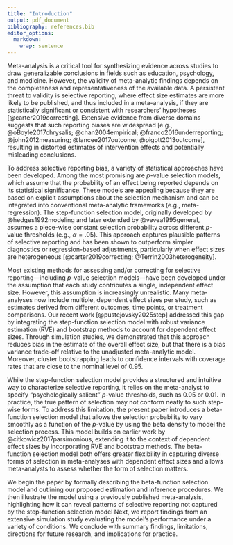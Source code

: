 ```yaml
---
title: "Introduction"
output: pdf_document
bibliography: references.bib
editor_options: 
  markdown: 
    wrap: sentence
---
```


Meta-analysis is a critical tool for synthesizing evidence across studies to draw generalizable conclusions in fields such as education, psychology, and medicine. However, the validity of meta-analytic findings depends on the completeness and representativeness of the available data. A persistent threat to validity is selective reporting, where effect size estimates are more likely to be published, and thus included in a meta-analysis, if they are statistically significant or consistent with researchers' hypotheses [@carter2019correcting]. Extensive evidence from diverse domains suggests that such reporting biases are widespread [e.g., @oBoyle2017chrysalis; @chan2004empirical; @franco2016underreporting; @john2012measuring; @lancee2017outcome; @pigott2013outcome], resulting in distorted estimates of intervention effects and potentially misleading conclusions.

To address selective reporting bias, a variety of statistical approaches have been developed.<!-- Cite examples/papers? --> Among the most promising are $p$-value selection models, which assume that the probability of an effect being reported depends on its statistical significance. These models are appealing because they are based on explicit assumptions about the selection mechanism and can be integrated into conventional meta-analytic frameworks (e.g., meta-regression). The step-function selection model, originally developed by @hedges1992modeling and later extended by @vevea1995general, assumes a piece-wise constant selection probability across different $p$-value thresholds (e.g., $\alpha = .05$). This approach captures plausible patterns of selective reporting and has been shown to outperform simpler diagnostics or regression-based adjustments, particularly when effect sizes are heterogeneous [@carter2019correcting; @Terrin2003heterogeneity].

Most existing methods for assessing and/or correcting for selective reporting---including $p$-value selection models---have been developed under the assumption that each study contributes a single, independent effect size. However, this assumption is increasingly unrealistic. Many meta-analyses now include multiple, dependent effect sizes per study, such as estimates derived from different outcomes, time points, or treatment comparisons. Our recent work [@pustejovsky2025step] addressed this gap by integrating the step-function selection model with robust variance estimation (RVE) and bootstrap methods to account for dependent effect sizes. Through simulation studies, we demonstrated that this approach reduces bias in the estimate of the overall effect size, but that there is a bias variance trade-off relative to the unadjusted meta-analytic model. Moreover, cluster bootstrapping leads to confidence intervals with coverage rates that are close to the nominal level of 0.95.

While the step-function selection model provides a structured and intuitive way to characterize selective reporting, it relies on the meta-analyst to specify "psychologically salient" $p$-value thresholds, such as 0.05 or 0.01. In practice, the true pattern of selection may not conform neatly to such step-wise forms. To address this limitation, the present paper introduces a beta-function selection model that allows the selection probability to vary smoothly as a function of the $p$-value by using the beta density to model the selection process. This model builds on earlier work by @citkowicz2017parsimonious, extending it to the context of dependent effect sizes by incorporating RVE and bootstrap methods. The beta-function selection model both offers greater flexibility in capturing diverse forms of selection in meta-analyses with dependent effect sizes and allows meta-analysts to assess whether the form of selection matters.


We begin the paper by formally describing the beta-function selection model and outlining our proposed estimation and inference procedures. We then illustrate the model using a previously published meta-analysis, highlighting how it can reveal patterns of selective reporting not captured by the step-function selection model Next, we report findings from an extensive simulation study evaluating the model’s performance under a variety of conditions. We conclude with summary findings, limitations, directions for future research, and implications for practice.